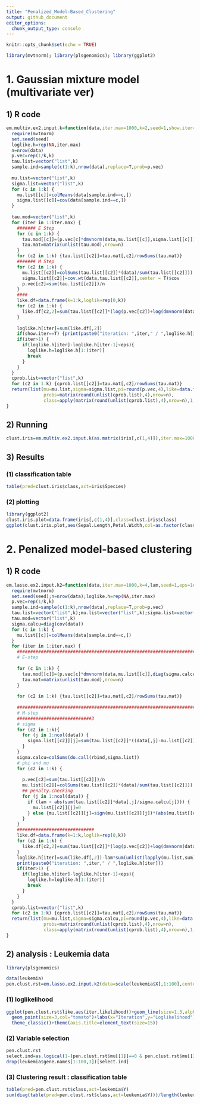 ```yaml
---
title: "Penalized_Model-Based_Clustering"
output: github_document
editor_options: 
  chunk_output_type: console
---
```


```r
knitr::opts_chunk$set(echo = TRUE)
```

```r
library(mvtnorm); library(plsgenomics); library(ggplot2)
```


# 1. Gaussian mixture model (multivariate ver)


## 1) R code

```r
em.multiv.ex2.input.k=function(data,iter.max=1000,k=2,seed=1,show.iter=F,eps=1e-15) {
  require(mvtnorm)
  set.seed(seed)
  loglike.h=rep(NA,iter.max)
  n=nrow(data)
  p.vec=rep(1/k,k)
  tau.list=vector("list",k)
  sample.ind=sample(c(1:k),nrow(data),replace=T,prob=p.vec)
  
  mu.list=vector("list",k)
  sigma.list=vector("list",k)
  for (c in 1:k) {
    mu.list[[c]]=colMeans(data[sample.ind==c,])
    sigma.list[[c]]=cov(data[sample.ind==c,])
  }
  
  tau.mod=vector("list",k)
  for (iter in 1:iter.max) {
    ####### E Step
    for (c in 1:k) {
      tau.mod[[c]]=(p.vec[c]*dmvnorm(data,mu.list[[c]],sigma.list[[c]]))
      tau.mat=matrix(unlist(tau.mod),nrow=n)
    }
    for (c2 in 1:k) {tau.list[[c2]]=tau.mat[,c2]/rowSums(tau.mat)}
    ####### M Step
    for (c2 in 1:k) {
      mu.list[[c2]]=colSums(tau.list[[c2]]*(data)/sum(tau.list[[c2]]))
      sigma.list[[c2]]=cov.wt(data,tau.list[[c2]],center = T)$cov
      p.vec[c2]=sum(tau.list[[c2]])/n
    }
    ####
    like.df=data.frame(k=1:k,loglik=rep(0,k))
    for (c2 in 1:k) {
      like.df[c2,2]=sum(tau.list[[c2]]*(log(p.vec[c2])+log(dmvnorm(data,mu.list[[c2]],sigma.list[[c2]]))))
    }
    
    loglike.h[iter]=sum(like.df[,2])
    if(show.iter==T) {print(paste0("iteration: ",iter," / ",loglike.h[iter]))}
    if(iter>1) {
      if(loglike.h[iter]-loglike.h[iter-1]<eps){
        loglike.h=loglike.h[1:(iter)]
        break
      }
    }
  }
  cprob.list=vector("list",k)
  for (c2 in 1:k) {cprob.list[[c2]]=tau.mat[,c2]/rowSums(tau.mat)}
  return(list(mu=mu.list,sigma=sigma.list,pi=round(p.vec,4),like=data.frame(iter=1:(iter),likelihood=loglike.h),
              probs=matrix(round(unlist(cprob.list),4),nrow=n),
              class=apply(matrix(round(unlist(cprob.list),4),nrow=n),1,function(x){which.max(x)})))
}

```

## 2) Running

```r
clust.iris=em.multiv.ex2.input.k(as.matrix(iris[,c(1,4)]),iter.max=10000,eps=1e-11,k=3,seed=2)
```

## 3) Results

### (1) classification table

```r
table(pred=clust.iris$class,act=iris$Species)
```

### (2) plotting

```r
library(ggplot2)
clust.iris.plot=data.frame(iris[,c(1,4)],class=clust.iris$class)
ggplot(clust.iris.plot,aes(Sepal.Length,Petal.Width,col=as.factor(class)))+geom_point(size=2)+geom_density2d()+theme_classic()
```

# 2. Penalized model-based clustering

## 1) R code

```r
em.lasso.ex2.input.k2=function(data,iter.max=1000,k=4,lam,seed=1,eps=1e-15) {
  require(mvtnorm)
  set.seed(seed);n=nrow(data);loglike.h=rep(NA,iter.max)
  p.vec=rep(1/k,k)
  sample.ind=sample(c(1:k),nrow(data),replace=T,prob=p.vec)
  tau.list=vector("list",k);mu.list=vector("list",k);sigma.list=vector("list",k)
  tau.mod=vector("list",k)
  sigma.calcu=diag(cov(data))
  for (c in 1:k) {
    mu.list[[c]]=colMeans(data[sample.ind==c,])
  }
  for (iter in 1:iter.max) {
    #####################################################################
    # E-step
    
    for (c in 1:k) {
      tau.mod[[c]]=(p.vec[c]*dmvnorm(data,mu.list[[c]],diag(sigma.calcu)))
      tau.mat=matrix(unlist(tau.mod),nrow=n)
    }
    
    for (c2 in 1:k) {tau.list[[c2]]=tau.mat[,c2]/rowSums(tau.mat)}
    
    #################################################################################    
    # M-step
    ############################3
    # sigma
    for (c2 in 1:k){
      for (j in 1:ncol(data)) {
        sigma.list[[c2]][j]=sum(tau.list[[c2]]*((data[,j]-mu.list[[c2]][j])^2))/n
      }
    }
    sigma.calcu=colSums(do.call(rbind,sigma.list))
    # phi and mu
    for (c2 in 1:k) {
      
      p.vec[c2]=sum(tau.list[[c2]])/n
      mu.list[[c2]]=colSums(tau.list[[c2]]*(data)/sum(tau.list[[c2]]))
      ## penalty.checking
      for (j in 1:ncol(data)) {
        if (lam > abs(sum(tau.list[[c2]]*data[,j]/sigma.calcu[j]))) {
          mu.list[[c2]][j]=0 
        } else {mu.list[[c2]][j]=sign(mu.list[[c2]][j])*(abs(mu.list[[c2]][j])-lam*sigma.calcu[j]/sum(tau.list[[c2]]))}
      }
    }
    #############################
    like.df=data.frame(k=1:k,loglik=rep(0,k))
    for (c2 in 1:k) {
      like.df[c2,2]=sum(tau.list[[c2]]*(log(p.vec[c2])+log(dmvnorm(data,mu.list[[c2]],diag(sigma.calcu)))))
    }
    loglike.h[iter]=sum(like.df[,2])-lam*sum(unlist(lapply(mu.list,sum)))
    print(paste0("iteration: ",iter," / ",loglike.h[iter]))
    if(iter>1) {
      if(loglike.h[iter]-loglike.h[iter-1]<eps){
        loglike.h=loglike.h[1:(iter)]
        break
      }
    }
  }
  cprob.list=vector("list",k)
  for (c2 in 1:k) {cprob.list[[c2]]=tau.mat[,c2]/rowSums(tau.mat)}
  return(list(mu=mu.list,sigma=sigma.calcu,pi=round(p.vec,4),like=data.frame(iter=1:(iter),likelihood=loglike.h),
              probs=matrix(round(unlist(cprob.list),4),nrow=n),
              class=apply(matrix(round(unlist(cprob.list),4),nrow=n),1,function(x){which.max(x)})))
}

```

## 2) analysis : Leukemia data  

```r
library(plsgenomics)
```

```r
data(leukemia)
pen.clust.rst=em.lasso.ex2.input.k2(data=scale(leukemia$X[,1:100],center=T,scale=T),iter.max=1000,k=2,seed=1234,eps=1e-11,lam=1)
```

### (1) loglikelihood

```r
ggplot(pen.clust.rst$like,aes(iter,likelihood))+geom_line(size=1.3,alpha=0.3)+
  geom_point(size=3,col="tomato")+labs(x="Iteration",y="Loglikelihood")+
  theme_classic()+theme(axis.title=element_text(size=15))

```

### (2) Variable selection

```r
pen.clust.rst
select.ind=as.logical(1-(pen.clust.rst$mu[[1]]==0 & pen.clust.rst$mu[[2]]==0))
drop(leukemia$gene.names[1:100,3])[select.ind]
```

### (3) Clustering result : classification table

```r
table(pred=pen.clust.rst$class,act=leukemia$Y)
sum(diag(table(pred=pen.clust.rst$class,act=leukemia$Y)))/length(leukemia$Y)
```




